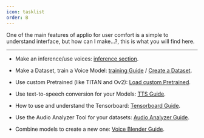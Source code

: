 ```yaml
---
icon: tasklist
order: B
---
```

One of the main features of applio for user comfort is a simple to understand interface, but how can I make...?, this is what you will find here.

---

- Make an inference/use voices: [inference section](/getting-started/download-models).

- Make a Dataset, train a Voice Model: [training Guide](/getting-started/training) / [Create a Dataset](/guides/create-datasets/create-datasets).

- Use custom Pretrained (like TITAN and Ov2): [Load custom Pretrained](/getting-started/pretrained).

- Use text-to-speech conversion for your Models: [TTS Guide](/getting-started/tts).

- How to use and understand the Tensorboard: [Tensorboard Guide](/getting-started/tensorboard).

- Use the Audio Analyzer Tool for your datasets: [Audio Analyzer Guide](/getting-started/audio-analizer).

- Combine models to create a new one: [Voice Blender Guide](/getting-started/voice-blender.mdx).
